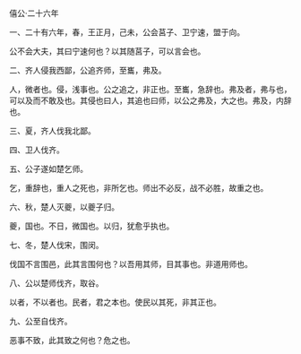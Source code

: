 

僖公·二十六年

一、二十有六年，春，王正月，己未，公会莒子、卫宁速，盟于向。

公不会大夫，其曰宁速何也？以其随莒子，可以言会也。

二、齐人侵我西鄙，公追齐师，至巂，弗及。

人，微者也。侵，浅事也。公之追之，非正也。至巂，急辞也。弗及者，弗与也，可以及而不敢及也。其侵也曰人，其追也曰师，以公之弗及，大之也。弗及，内辞也。

三、夏，齐人伐我北鄙。

四、卫人伐齐。

五、公子遂如楚乞师。

乞，重辞也，重人之死也，非所乞也。师出不必反，战不必胜，故重之也。

六、秋，楚人灭夔，以夔子归。

夔，国也。不日，微国也。以归，犹愈乎执也。

七、冬，楚人伐宋，围闵。

伐国不言围邑，此其言围何也？以吾用其师，目其事也。非道用师也。

八、公以楚师伐齐，取谷。

以者，不以者也。民者，君之本也。使民以其死，非其正也。

九、公至自伐齐。

恶事不致，此其致之何也？危之也。

